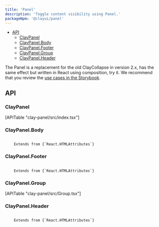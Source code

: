```yaml
---
title: 'Panel'
description: 'Toggle content visibility using Panel.'
packageNpm: '@clayui/panel'
---
```



<div class="nav-toc-absolute">
<div class="nav-toc">

-   [API](#api)
    -   [ClayPanel](#claypanel)
    -   [ClayPanel.Body](#claypanel.body)
    -   [ClayPanel.Footer](#claypanel.footer)
    -   [ClayPanel.Group](#claypanel.group)
    -   [ClayPanel.Header](#claypanel.header)

</div>
</div>

The Panel is a replacement for the old ClayCollapse in version 2.x, has the same effect but written in React using composition, try it. We recommend that you review the [use cases in the Storybook](https://storybook.clayui.com/?path=/story/claypanel--default).

<Panel />

## API

### ClayPanel

<div>[APITable "clay-panel/src/index.tsx"]</div>

### ClayPanel.Body

<code class="list-api-item-type">
	Extends from {`React.HTMLAttributes<HTMLDivElement>`}
</code>

### ClayPanel.Footer

<code class="list-api-item-type">
	Extends from {`React.HTMLAttributes<HTMLDivElement>`}
</code>

### ClayPanel.Group

<div>[APITable "clay-panel/src/Group.tsx"]</div>

### ClayPanel.Header

<code class="list-api-item-type">
	Extends from {`React.HTMLAttributes<HTMLDivElement>`}
</code>
